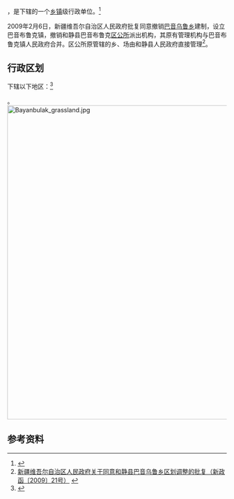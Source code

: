 {{中国乡级行政区|65/28/27/104/000}}

'''{{PAGENAMEBASE}}'''，是{{PRC admin/fullname|65/28/27/104/000|3}}下辖的一个[[乡镇|乡镇]]级行政单位。<ref>{{PRC admin/ref sgc|{{PRC admin/parent|65/28/27/104/000}}}}</ref>

2009年2月6日，新疆维吾尔自治区人民政府批复同意撤销[[巴音乌鲁乡|巴音乌鲁乡]]建制，设立巴音布鲁克镇，撤销和静县巴音布鲁克[[县辖区_(中华人民共和国)|区公所]]派出机构，其原有管理机构与巴音布鲁克镇人民政府合并。区公所原管辖的乡、场由和静县人民政府直接管理<ref>[http://zwgk.xjbz.gov.cn/JJ001/html/JJ001-2300-2009-00002.htm 新疆维吾尔自治区人民政府关于同意和静县巴音乌鲁乡区划调整的批复（新政函〔2009〕21号）] {{webarchive|url=https://web.archive.org/web/20150512004413/http://zwgk.xjbz.gov.cn/JJ001/html/JJ001-2300-2009-00002.htm |date=2015-05-12 }}</ref>。

== 行政区划 ==

{{PAGENAMEBASE}}下辖以下地区：<ref>{{PRC admin/ref sgc|65/28/27/104/000}}</ref>

{{PRC admin/children|65/28/27/104/000}}。
[[File:Bayanbulak_grassland.jpg|720px]]

== 参考资料 ==

{{reflist}}

{{行政区划小作品}}
{{PRC admin/navcat|65/28/27/104/000}}